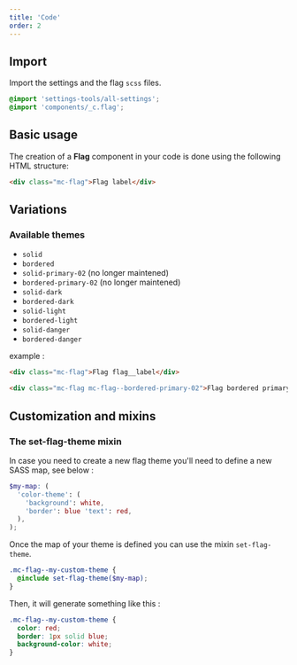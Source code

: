 ```yaml
---
title: 'Code'
order: 2
---
```


## Import

Import the settings and the flag `scss` files.

```scss
@import 'settings-tools/all-settings';
@import 'components/_c.flag';
```

## Basic usage

The creation of a **Flag** component in your code is done using the following HTML structure:

```html
<div class="mc-flag">Flag label</div>
```

<Story id="data-flag--default" />

## Variations

### Available themes

- `solid`
- `bordered`
- `solid-primary-02` (no longer maintened)
- `bordered-primary-02` (no longer maintened)
- `solid-dark`
- `bordered-dark`
- `solid-light`
- `bordered-light`
- `solid-danger`
- `bordered-danger`

example :

```html
<div class="mc-flag">Flag flag__label</div>

<div class="mc-flag mc-flag--bordered-primary-02">Flag bordered primary 02</div>
```

<Story id="data-flag--all-variations" height="400" />

## Customization and mixins

### The set-flag-theme mixin

In case you need to create a new flag theme you'll need to define a new SASS map, see below :

```scss
$my-map: (
  'color-theme': (
    'background': white,
    'border': blue 'text': red,
  ),
);
```

Once the map of your theme is defined you can use the mixin `set-flag-theme`.

```scss
.mc-flag--my-custom-theme {
  @include set-flag-theme($my-map);
}
```

Then, it will generate something like this :

```scss
.mc-flag--my-custom-theme {
  color: red;
  border: 1px solid blue;
  background-color: white;
}
```
